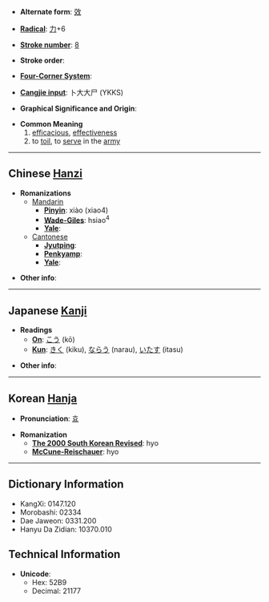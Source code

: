 * '''Alternate form''': [[效]]

* '''[[Wiktionary:Chinese radical index| Radical]]''': [[Wiktionary:Chinese radical index 力|力]]+6

* '''[[Wiktionary:Chinese total strokes index|Stroke number]]''': [[Wiktionary:Chinese total strokes index 8|8]]

* '''Stroke order''': 

* '''[[Wiktionary:Chinese four corner index|Four-Corner System]]''': 

* '''[[Wiktionary:Chinese Cangjie index|Cangjie input]]''': 卜大大尸 (YKKS)

* '''Graphical Significance and Origin''': 

* '''Common Meaning'''
*#[[efficacious]], [[effectiveness]]
*# to [[toil]], to [[serve]] in the [[army]]

----

== Chinese [[Hanzi]] ==

* '''Romanizations'''
** [[Mandarin]]
*** '''[[Pinyin]]''': xiào (xiao4)
*** '''[[Wade-Giles]]''': hsiao<sup>4</sup>
*** '''[[Yale]]''': 
**[[Cantonese]]
***'''[[Jyutping]]''':
***'''[[Penkyamp]]''': 
***'''[[Yale]]''': 

* '''Other info''': 

----

== Japanese [[Kanji]] ==

* '''Readings'''
** '''[[On]]''': [[こう]] (kō)
** '''[[Kun]]''': [[きく]] (kiku), [[ならう]] (narau), [[いたす]] (itasu)

* '''Other info''':  

----

== Korean [[Hanja]] ==

* '''Pronunciation''': [[효]]

* '''Romanization'''
** '''[[The 2000 South Korean Revised Romanization|The 2000 South Korean Revised]]''': hyo
** '''[[McCune-Reischauer]]''': hyo

----

== Dictionary Information ==

* KangXi: 0147.120
* Morobashi: 02334
* Dae Jaweon: 0331.200
* Hanyu Da Zidian: 10370.010

== Technical Information ==

* '''Unicode''':
** Hex: 52B9
** Decimal: 21177